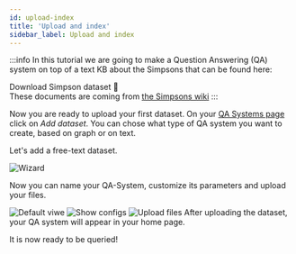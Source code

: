 ```yaml
---
id: upload-index
title: 'Upload and index'
sidebar_label: Upload and index
---
```



:::info
In this tutorial we are going to make a Question Answering (QA) system on top of a text KB about the Simpsons that can be found here:
<div style={{ display: 'flex', justifyContent: 'center', marginBottom: '20px' }}>
    <Link
        target="_blank"
        to='/Simpson_Family.zip'
        className="button button--primary button--lg"
        style={{ textDecoration: 'none ' }}
    >
        Download Simpson dataset 🍩
    </Link>
</div>
These documents are coming from <a href='https://simpsons.fandom.com/wiki/Category:Simpson_family'>the Simpsons wiki</a>
:::

Now you are ready to upload your first dataset. On your [QA Systems page](https://app.qanswer.ai/qa-systems) click on *Add dataset*. You can chose what type of QA system you want to create, based on graph or on text.

Let's add a free-text dataset.


<Image src='/img/newUI/wizard.png' alt='Wizard'/>


Now you can name your QA-System, customize its parameters and upload your files.

<Tabs>
  <TabItem value='q1' label='Creation' default>
      <Image src='/img/newUI/tuto-ui-text/add-dataset-creation.png' alt='Default viwe'/>
  </TabItem>

  <TabItem value="q2" label="Customize">
      <Image src='/img/newUI/tuto-ui-text/add-dataset-creation-details.png' alt='Show configs'/>
  </TabItem>

  <TabItem value='q3' label='Upload'>
      <Image src='/img/newUI/tuto-ui-text/add-dataset-upload.png' alt='Upload files'/>
  </TabItem>
</Tabs>
After uploading the dataset, your QA system will appear in your home page.

It is now ready to be queried!